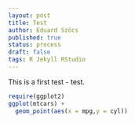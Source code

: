 ```yaml
---
layout: post
title: Test
author: Eduard Szöcs
published: true
status: process
draft: false
tags: R Jekyll RStudio
---
```


This is a first test - test.
```r
require(ggplot2)
ggplot(mtcars) +
  geom_point(aes(x = mpg,y = cyl))
```


